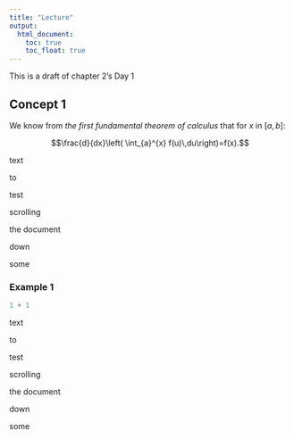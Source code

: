 ```yaml
---
title: "Lecture"
output: 
  html_document: 
    toc: true
    toc_float: true
---
```


This is a draft of chapter 2's Day 1

## Concept 1

::: column-margin
We know from *the first fundamental theorem of calculus* that for $x$ in $[a, b]$:

$$\frac{d}{dx}\left( \int_{a}^{x} f(u)\,du\right)=f(x).$$
:::

text

to

test

scrolling

the document

down

some

### Example 1

```r
1 + 1
```

text

to

test

scrolling

the document

down

some
